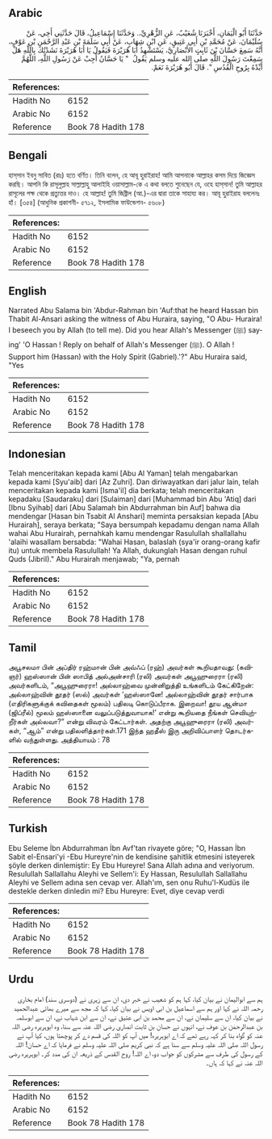 ## Arabic


<div dir="rtl" lang="ar" style={{fontSize:'larger',backgroundColor:'#f8f9fa',padding:20}}>
حَدَّثَنَا أَبُو الْيَمَانِ، أَخْبَرَنَا شُعَيْبٌ، عَنِ الزُّهْرِيِّ،‏.‏ وَحَدَّثَنَا إِسْمَاعِيلُ، قَالَ حَدَّثَنِي أَخِي، عَنْ سُلَيْمَانَ، عَنْ مُحَمَّدِ بْنِ أَبِي عَتِيقٍ، عَنِ ابْنِ شِهَابٍ، عَنْ أَبِي سَلَمَةَ بْنِ عَبْدِ الرَّحْمَنِ بْنِ عَوْفٍ، أَنَّهُ سَمِعَ حَسَّانَ بْنَ ثَابِتٍ الأَنْصَارِيَّ، يَسْتَشْهِدُ أَبَا هُرَيْرَةَ فَيَقُولُ يَا أَبَا هُرَيْرَةَ نَشَدْتُكَ بِاللَّهِ هَلْ سَمِعْتَ رَسُولَ اللَّهِ صلى الله عليه وسلم يَقُولُ ‏ "‏ يَا حَسَّانُ أَجِبْ عَنْ رَسُولِ اللَّهِ، اللَّهُمَّ أَيِّدْهُ بِرُوحِ الْقُدُسِ ‏"‏‏.‏ قَالَ أَبُو هُرَيْرَةَ نَعَمْ‏.‏
</div>
<div style={{backgroundColor:'#f8f9fa',padding:20, marginBottom: 10}}><table> <thead> <tr> <th>References:</th> <th></th> </tr> </thead> <tbody><tr><td>Hadith No</td><td>6152</td></tr><tr><td>Arabic No</td><td>6152</td></tr><tr><td>Reference</td><td>Book 78 Hadith 178</td></tr></tbody></table></div>

## Bengali


<div dir="ltr" lang="bn" style={{fontSize:'larger',backgroundColor:'#f8f9fa',padding:20}}>
হাস্‌সান ইবনু সাবিত (রাঃ) হতে বর্ণিত। তিনি বলেন, হে আবূ হুরাইরাহ! আমি আপনাকে আল্লাহর কসম দিয়ে জিজ্ঞেস করছি। আপনি কি রাসূলুল্লাহ সাল্লাল্লাহু আলাইহি ওয়াসাল্লাম-কে এ কথা বলতে শুনেছেন যে, ওহে হাস্‌সান! তুমি আল্লাহর রাসূলের পক্ষ থেকে প্রত্যুত্তর দাও। হে আল্লাহ! তুমি জিব্রীল (আ.)-এর দ্বারা তাকে সাহায্য কর। আবূ হুরাইরাহ বললেনঃ হাঁ। [৩৫৪] (আধুনিক প্রকাশনী- ৫৭১২, ইসলামিক ফাউন্ডেশন- ৫৬০৮)
</div>
<div style={{backgroundColor:'#f8f9fa',padding:20, marginBottom: 10}}><table> <thead> <tr> <th>References:</th> <th></th> </tr> </thead> <tbody><tr><td>Hadith No</td><td>6152</td></tr><tr><td>Arabic No</td><td>6152</td></tr><tr><td>Reference</td><td>Book 78 Hadith 178</td></tr></tbody></table></div>

## English


<div dir="ltr" lang="en" style={{fontSize:'larger',backgroundColor:'#f8f9fa',padding:20}}>
Narrated Abu Salama bin 'Abdur-Rahman bin 'Auf:that he heard Hassan bin Thabit Al-Ansari asking the witness of Abu Huraira, saying, "O Abu- Huraira! I beseech you by Allah (to tell me). Did you hear Allah's Messenger (ﷺ) saying' 'O Hassan ! Reply on behalf of Allah's Messenger (ﷺ). O Allah ! Support him (Hassan) with the Holy Spirit (Gabriel).'?" Abu Huraira said, "Yes
</div>
<div style={{backgroundColor:'#f8f9fa',padding:20, marginBottom: 10}}><table> <thead> <tr> <th>References:</th> <th></th> </tr> </thead> <tbody><tr><td>Hadith No</td><td>6152</td></tr><tr><td>Arabic No</td><td>6152</td></tr><tr><td>Reference</td><td>Book 78 Hadith 178</td></tr></tbody></table></div>

## Indonesian


<div dir="ltr" lang="id" style={{fontSize:'larger',backgroundColor:'#f8f9fa',padding:20}}>
Telah menceritakan kepada kami [Abu Al Yaman] telah mengabarkan kepada kami [Syu'aib] dari [Az Zuhri]. Dan diriwayatkan dari jalur lain, telah menceritakan kepada kami [Isma'il] dia berkata; telah menceritakan kepadaku [Saudaraku] dari [Sulaiman] dari [Muhammad bin Abu 'Atiq] dari [Ibnu Syihab] dari [Abu Salamah bin Abdurrahman bin Auf] bahwa dia mendengar [Hasan bin Tsabit Al Anshari] meminta persaksian kepada [Abu Hurairah], seraya berkata; "Saya bersumpah kepadamu dengan nama Allah wahai Abu Hurairah, pernahkah kamu mendengar Rasulullah shallallahu 'alaihi wasallam bersabda: "Wahai Hasan, balaslah (sya'ir orang-orang kafir itu) untuk membela Rasulullah! Ya Allah, dukunglah Hasan dengan ruhul Quds (Jibril)." Abu Hurairah menjawab; "Ya, pernah
</div>
<div style={{backgroundColor:'#f8f9fa',padding:20, marginBottom: 10}}><table> <thead> <tr> <th>References:</th> <th></th> </tr> </thead> <tbody><tr><td>Hadith No</td><td>6152</td></tr><tr><td>Arabic No</td><td>6152</td></tr><tr><td>Reference</td><td>Book 78 Hadith 178</td></tr></tbody></table></div>

## Tamil


<div dir="ltr" lang="ta" style={{fontSize:'larger',backgroundColor:'#f8f9fa',padding:20}}>
அபூசலமா பின் அப்திர் ரஹ்மான் பின் அவ்ஃப் (ரஹ்) அவர்கள் கூறியதாவது: (கவிஞர்) ஹஸ்ஸான் பின் ஸாபித் அல்அன்சாரி (ரலி) அவர்கள் அபூஹுரைரா (ரலி) அவர்களிடம், “அபூஹுரைரா! அல்லாஹ்வை முன்னிறுத்தி உங்களிடம் கேட்கிறேன்: அல்லாஹ்வின் தூதர் (ஸல்) அவர்கள் ‘ஹஸ்ஸானே! அல்லாஹ்வின் தூதர் சார்பாக (எதிரிகளுக்குக் கவிதைகள் மூலம்) பதிலடி கொடுப்பீராக. இறைவா! தூய ஆன்மா (ஜிப்ரீல்) மூலம் ஹஸ்ஸானை வலுப்படுத்துவாயாக!’ என்று கூறியதை நீங்கள் செவியுற்றீர்கள் அல்லவா?” என்று விவரம் கேட்டார்கள். அதற்கு அபூஹுரைரா (ரலி) அவர்கள், “ஆம்” என்று பதிலளித்தார்கள்.171 இந்த ஹதீஸ் இரு அறிவிப்பாளர் தொடர்களில் வந்துள்ளது. அத்தியாயம் : 78
</div>
<div style={{backgroundColor:'#f8f9fa',padding:20, marginBottom: 10}}><table> <thead> <tr> <th>References:</th> <th></th> </tr> </thead> <tbody><tr><td>Hadith No</td><td>6152</td></tr><tr><td>Arabic No</td><td>6152</td></tr><tr><td>Reference</td><td>Book 78 Hadith 178</td></tr></tbody></table></div>

## Turkish


<div dir="ltr" lang="tr" style={{fontSize:'larger',backgroundColor:'#f8f9fa',padding:20}}>
Ebu Seleme İbn Abdurrahman İbn Avf'tan rivayete göre; "O, Hassan İbn Sabit el-Ensari'yi -Ebu Hureyre'nin de kendisine şahitlik etmesini isteyerek şöyle derken dinlemiştir: Ey Ebu Hureyre! Sana Allah adına and veriyorum. Resulullah Sallallahu Aleyhi ve Sellem'i: Ey Hassan, Resulullah Sallallahu Aleyhi ve Sellem adına sen cevap ver. Allah'ım, sen onu Ruhu'l-Kudüs ile destekle derken dinledin mi? Ebu Hureyre: Evet, diye cevap verdi
</div>
<div style={{backgroundColor:'#f8f9fa',padding:20, marginBottom: 10}}><table> <thead> <tr> <th>References:</th> <th></th> </tr> </thead> <tbody><tr><td>Hadith No</td><td>6152</td></tr><tr><td>Arabic No</td><td>6152</td></tr><tr><td>Reference</td><td>Book 78 Hadith 178</td></tr></tbody></table></div>

## Urdu


<div dir="rtl" lang="ur" style={{fontSize:'larger',backgroundColor:'#f8f9fa',padding:20}}>
ہم سے ابوالیمان نے بیان کیا، کہا ہم کو شعیب نے خبر دی، ان سے زہری نے (دوسری سند) امام بخاری رحمہ اللہ نے کہا اور ہم سے اسماعیل بن ابی اویس نے بیان کیا، کہا کہ مجھ سے میرے بھائی عبدالحمید نے بیان کیا، ان سے سلیمان نے، ان سے محمد بن ابی عتیق نے، ان سے ابن شہاب نے، ان سے ابوسلمہ بن عبدالرحمٰن بن عوف نے، انہوں نے حسان بن ثابت انصاری رضی اللہ عنہ سے سنا، وہ ابوہریرہ رضی اللہ عنہ کو گواہ بنا کر کہہ رہے تھے کہ اے ابوہریرہ! میں آپ کو اللہ کی قسم دے کر پوچھتا ہوں، کیا آپ نے رسول اللہ صلی اللہ علیہ وسلم سے سنا ہے کہ نبی کریم صلی اللہ علیہ وسلم نے فرمایا کہ اے حسان! اللہ کے رسول کی طرف سے مشرکوں کو جواب دو، اے اللہ! روح القدس کے ذریعہ ان کی مدد کر۔ ابوہریرہ رضی اللہ عنہ نے کہا کہ ہاں۔
</div>
<div style={{backgroundColor:'#f8f9fa',padding:20, marginBottom: 10}}><table> <thead> <tr> <th>References:</th> <th></th> </tr> </thead> <tbody><tr><td>Hadith No</td><td>6152</td></tr><tr><td>Arabic No</td><td>6152</td></tr><tr><td>Reference</td><td>Book 78 Hadith 178</td></tr></tbody></table></div>